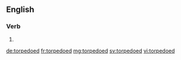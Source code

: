 ==English==

===Verb===
{{head|en}}

# {{en-past of|torpedo}}

[[de:torpedoed]]
[[fr:torpedoed]]
[[mg:torpedoed]]
[[sv:torpedoed]]
[[vi:torpedoed]]